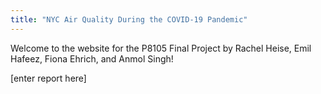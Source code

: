 ```yaml
---
title: "NYC Air Quality During the COVID-19 Pandemic"
---
```


Welcome to the website for the P8105 Final Project by Rachel Heise, Emil Hafeez, Fiona Ehrich, and Anmol Singh!

[enter report here]